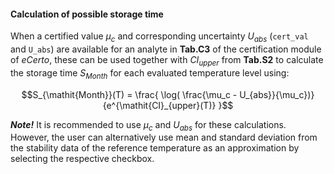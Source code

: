 #### Calculation of possible storage time

When a certified value $\mu_c$ and corresponding uncertainty $U_{abs}$ (`cert_val` and `U_abs`) are available 
for an analyte in **Tab.C3** of the certification module of *eCerto*, these can be used together with $\mathit{CI}_{upper}$ 
from **Tab.S2** to calculate the storage time $S_{Month}$ for each evaluated temperature level using:

$$S_{\mathit{Month}}(T) = \frac{ \log( \frac{\mu_c - U_{abs}}{\mu_c})}{e^{\mathit{CI}_{upper}(T)} }$$

***Note!***
It is recommended to use $\mu_c$ and $U_{abs}$ for these calculations. However, the user can alternatively use 
mean and standard deviation from the stability data of the reference temperature as an approximation by selecting 
the respective checkbox.
